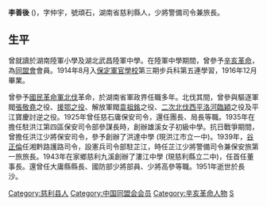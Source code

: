 {{unreferenced|time=2012-03-26T12:13:25+00:00}}
'''李善後''' ({{bd|1894年||1951年|}})，字仲宇，號頑石，湖南省慈利縣人，少將警備司令兼旅長。

==生平==
曾就讀於湖南陸軍小學及湖北武昌陸軍中學。在陸軍中學期間，曾參予[[辛亥革命|辛亥革命]]，為[[中国同盟会|同盟會]]會員。1914年8月入[[保定軍官學校|保定軍官學校]]第三期步兵科第五連學習，1916年12月畢業。

曾參予[[國民革命軍北伐|國民革命軍北伐]]革命，於湖南省軍政界任職多年。北伐其間，曾參與驅逐軍閥[[張敬堯|張敬堯]]之役、[http://lz.book.sohu.com/chapter-14061-111023078.html 援鄂之役]{{dead link|date=2018年3月 |bot=InternetArchiveBot |fix-attempted=yes }}、解放軍閥[[袁祖銘|袁祖銘]]之役、[http://read.workercn.cn/Ebooks/T0201/200612251630429004/yuedu90.html 二次北伐西平洛河臨穎]{{dead link|date=2018年3月 |bot=InternetArchiveBot |fix-attempted=yes }}之役及平江寶慶討逆之役。1925年曾任慈石庸保安司令，還任團長、局長等職。1935年在擔任駐洪江第四區保安司令部參謀長時，創辦雄溪女子初級中學。抗日戰爭期間，曾擔任洪江少將保安司令，參予創辦了洪達中學 (現洪江市立一中)。1939年，[[谷正倫|谷正倫]]任湘黔路護路司令，設憲兵司令部駐芷江，時任芷江少將警備司令兼保安旅第一旅旅長。1943年在家鄉慈利九溪創辦了漊江中學 (現慈利縣立二中)，任首任董事長。還曾任大庸縣縣長、國防部少將部員、少將高參等職。1951年逝世於長沙。

{{DEFAULTSORT:L}}
[[Category:慈利县人|Category:慈利县人]]
[[Category:中国同盟会会员|Category:中国同盟会会员]]
[[Category:辛亥革命人物|Category:辛亥革命人物]]
[[Category:李姓|S]]